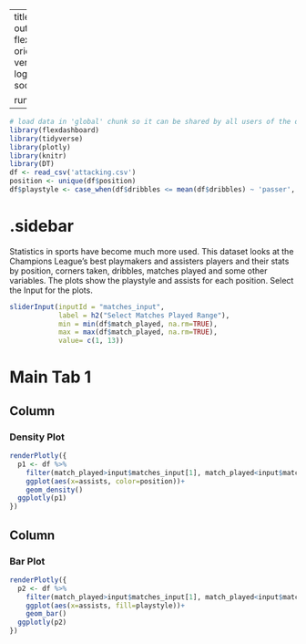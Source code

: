 
---
title: "Assists - SliderInput"
output: 
  flexdashboard::flex_dashboard:
    orientation: columns
    vertical_layout: fill
    logo: logo.png
    source_code: embed
    social: menu

runtime: shiny
---

```r
# load data in 'global' chunk so it can be shared by all users of the dashboard
library(flexdashboard)
library(tidyverse)
library(plotly)
library(knitr)
library(DT)
df <- read_csv('attacking.csv')
position <- unique(df$position)
df$playstyle <- case_when(df$dribbles <= mean(df$dribbles) ~ 'passer', df$dribbles >= mean(df$dribbles) ~ 'dribbler')
```

{.sidebar}
=======================================================================

Statistics in sports have become much more used. This dataset looks at the Champions League's best playmakers and assisters players and their stats by position, corners taken, dribbles, matches played and some other variables. The plots show the playstyle and assists for each position. Select the Input for the plots.

```r
sliderInput(inputId = "matches_input",
            label = h2("Select Matches Played Range"),
            min = min(df$match_played, na.rm=TRUE),
            max = max(df$match_played, na.rm=TRUE),
            value= c(1, 13))

```

Main Tab 1
=======================================================================

Column {data-width=500}
-----------------------------------------------------------------------

### Density Plot

```r
renderPlotly({
  p1 <- df %>% 
    filter(match_played>input$matches_input[1], match_played<input$matches_input[2]) %>% 
    ggplot(aes(x=assists, color=position))+
    geom_density()
  ggplotly(p1)
})
```

Column {data-width=500}
-----------------------------------------------------------------------

### Bar Plot

```r
renderPlotly({
  p2 <- df %>% 
    filter(match_played>input$matches_input[1], match_played<input$matches_input[2]) %>% 
    ggplot(aes(x=assists, fill=playstyle))+
    geom_bar()
  ggplotly(p2)
})
```
